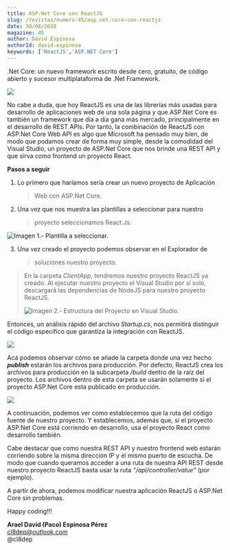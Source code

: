```yaml
---
title: ASP.Net Core con ReactJS
slug: /revistas/numero-45/asp.net-core-con-reactjs
date: 30/08/2020
magazine: 45
author: David Espinosa
authorId: david-espinosa
keywords: ['ReactJS','ASP.NET Core']
---
```





.Net Core: un nuevo framework escrito desde cero, gratuito, de código
abierto y sucesor multiplataforma de .Net Framework.

![](../../../images/numero45/asp.net-core-con-reactjs/image1.png)

No cabe a duda, que hoy ReactJS es una de las librerías más usadas para
desarrollo de aplicaciones web de una sola página y que ASP.Net Core es
también un framework que día a día gana más mercado, principalmente en
el desarrollo de REST APIs. Por tanto, la combinación de ReactJS con
ASP.Net Core Web API es algo que Microsoft ha pensado muy bien, de modo
que podamos crear de forma muy simple, desde la comodidad del Visual
Studio, un proyecto de ASP.Net Core que nos brinde una REST API y que
sirva como frontend un proyecto React.

**Pasos a seguir**

1.  Lo primero que haríamos sería crear un nuevo proyecto de Aplicación
    > Web con ASP.Net Core.

2.  Una vez que nos muestra las plantillas a seleccionar para nuestro
    > proyecto seleccionamos React.Js.

![Imagen 1.- Plantilla a seleccionar.](../../../images/numero45/asp.net-core-con-reactjs/image2.png)


3.  Una vez creado el proyecto podemos observar en el Explorador de
    > soluciones nuestro proyecto.

> En la carpeta *ClientApp*, tendremos nuestro proyecto ReactJS ya
> creado. Al ejecutar nuestro proyecto el Visual Studio por sí solo,
> descargará las dependencias de NodeJS para nuestro proyecto ReactJS.
>
> ![Imagen 2.- Estructura del Proyecto en Visual Studio.](../../../images/numero45/asp.net-core-con-reactjs/image3.png)
>
> 

Entonces, un análisis rápido del archivo *Startup.cs*, nos permitirá
distinguir el código especifico que garantiza la integración con
ReactJS.

![](../../../images/numero45/asp.net-core-con-reactjs/image4.png)

Acá podemos observar cómo se añade la carpeta donde una vez hecho
***publish*** estarán los archivos para producción. Por defecto, ReactJS
crea los archivos para producción en la subcarpeta */build* dentro de la
raíz del proyecto. Los archivos dentro de esta carpeta se usarán
solamente si el proyecto ASP.Net Core esta publicado en producción.

![](../../../images/numero45/asp.net-core-con-reactjs/image5.png)

A continuación, podemos ver como establecemos que la ruta del código
fuente de nuestro proyecto. Y establecemos, además que, si el proyecto
ASP.Net Core está corriendo en desarrollo, usa el proyecto React como
desarrollo también.

Cabe destacar que como nuestra REST API y nuestro frontend web estarán
corriendo sobre la misma dirección IP y el mismo puerto de escucha. De
modo que cuando queramos acceder a una ruta de nuestra API REST desde
nuestro proyecto ReactJS basta usar la ruta *"/api/controller/value"*
(por ejemplo).

A partir de ahora, podemos modificar nuestra aplicación ReactJS o
ASP.Net Core sin problemas.

Happy coding!!!


**Arael David (Paco) Espinosa Pérez** <br />
cl8dep@outlook.com <br />
@cl8dep